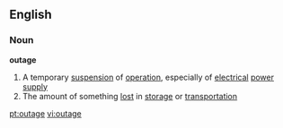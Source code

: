 ==English==
===Noun===
'''outage'''
#A temporary [[suspension]] of [[operation]], especially of [[electrical]] [[power]] [[supply]]
#The amount of something [[lost]] in [[storage]] or [[transportation]]

[[pt:outage]]
[[vi:outage]]